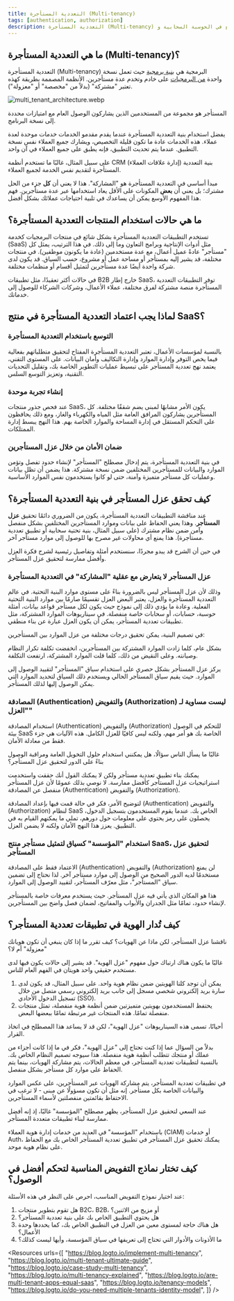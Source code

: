 ```yaml
---
title: التعددية المستأجرة (Multi-tenancy)
tags: [authentication, authorization]
description: التعددية المستأجرة (Multi-tenancy) هي بنية برمجية حيث تقدم نسخة واحدة من التطبيق خدماتها لعدة عملاء (مستأجرين)، مع الحفاظ على عزل بياناتهم وأمانها. إنه شائع في الحوسبة السحابية وSaaS لتحسين الموارد وتبسيط الصيانة.
---
```


## ما هي التعددية المستأجرة (Multi-tenancy)؟

التعددية المستأجرة (Multi-tenancy) البرمجية هي [بنية برمجية](https://en.wikipedia.org/wiki/Software_architecture) حيث تعمل نسخة واحدة [من البرمجيات](https://en.wikipedia.org/wiki/Computer_software) على خادم وتخدم عدة مستأجرين. الأنظمة المصممة بطريقة كهذه تعتبر "مشتركة" (بدلاً من "مخصصة" أو "معزولة").

![multi_tenant_architecture.webp](https://uploads.strapi.logto.io/multi_tenant_architecture_600f47afe8.webp)

المستأجر هو مجموعة من المستخدمين الذين يشاركون الوصول العام مع امتيازات محددة إلى نسخة البرنامج.

يفضل استخدام بنية التعددية المستأجرة عندما يقدم مقدمو الخدمات خدمات موحدة لعدة عملاء. هذه الخدمات عادة ما تكون قليلة التخصيص، ويشارك جميع العملاء نفس نسخة التطبيق. عندما يتم تحديث التطبيق، فإنه يطبق على جميع العملاء في آن واحد.

على سبيل المثال، غالبًا ما تستخدم أنظمة CRM (إدارة علاقات العملاء) بنية التعددية المستأجرة لتقديم نفس الخدمة لجميع العملاء.

مبدأ أساسي في التعددية المستأجرة هو "المشاركة". هذا لا يعني أن **كل** جزء من الحل مشترك؛ بل يعني أن **بعض** المكونات على الأقل يعاد استخدامها عبر عدة مستأجرين. فهم هذا المفهوم الأوسع يمكن أن يساعدك في تلبية احتياجات عملائك بشكل أفضل.

## ما هي حالات استخدام المنتجات التعددية المستأجرة؟

تستخدم التطبيقات التعددية المستأجرة بشكل شائع في منتجات البرمجيات كخدمة (SaaS) مثل أدوات الإنتاجية وبرامج التعاون وما إلى ذلك. في هذا الترتيب، يمثل كل "مستأجر" عادةً عميل أعمال، مع عدة مستخدمين (عادة ما يكونون موظفين). في منتجات مختلفة، قد يشير إليه بمستأجر أو مساحة عمل أو مشروع، حسب السياق. قد يكون لدى شركة واحدة أيضًا عدة مستأجرين لتمثيل أقسام أو منظمات مختلفة.

في حالات أكثر تعقيدًا، مثل تطبيقات B2B خارج إطار SaaS، توفر التطبيقات التعددية المستأجرة منصة مشتركة لفرق مختلفة، عملاء الأعمال، وشركات الشركاء للوصول إلى خدماتك.

## لماذا يجب اعتماد التعددية المستأجرة في منتج SaaS؟

### التوسع باستخدام التعددية المستأجرة

بالنسبة لمؤسسات الأعمال، تعتبر التعددية المستأجرة المفتاح لتحقيق متطلباتهم بفعالية فيما يخص التوفر وإدارة الموارد وإدارة التكاليف وأمان البيانات. على المستوى التقني، يعتمد نهج تعددية المستأجر على تبسيط عمليات التطوير الخاصة بك، وتقليل التحديات التقنية، وتعزيز التوسع السلس.

### إنشاء تجربة موحدة

عند فحص جذور منتجات SaaS، يكون الأمر مشابهًا لمبنى يضم شققًا مختلفة. كل المستأجرين يشاركون المرافق العامة مثل المياه والكهرباء والغاز، ومع ذلك يحافظون على التحكم المستقل في إدارة المساحة والموارد الخاصة بهم. هذا النهج يبسط إدارة الممتلكات.

### ضمان الأمان من خلال عزل المستأجرين

في بنية التعددية المستأجرة، يتم إدخال مصطلح "المستأجر" لإنشاء حدود تفصل وتؤمن الموارد والبيانات للمستأجرين المختلفين ضمن نسخة مشتركة. هذا يضمن أن تظل بيانات وعمليات كل مستأجر متميزة وآمنة، حتى لو كانوا يستخدمون نفس الموارد الأساسية.

## كيف تحقق عزل المستأجر في بنية التعددية المستأجرة؟

عند مناقشة التطبيقات التعددية المستأجرة، يكون من الضروري دائمًا تحقيق **عزل المستأجر**. وهذا يعني الحفاظ على بيانات وموارد المستأجرين المختلفين بشكل منفصل وآمن ضمن نظام مشترك (على سبيل المثال، بنية تحتية سحابية أو تطبيق تعددية مستأجرة). هذا يمنع أي محاولات غير مصرح بها للوصول إلى موارد مستأجر آخر.

في حين أن الشرح قد يبدو مجردًا، سنستخدم أمثلة وتفاصيل رئيسية لشرح فكرة العزل وأفضل ممارسة لتحقيق عزل المستأجر.

### عزل المستأجر لا يتعارض مع عقلية "المشاركة" في التعددية المستأجرة

وذلك لأن عزل المستأجر ليس بالضرورة بناءً على مستوى موارد البنية التحتية. في عالم التعددية المستأجرة والعزل، يعتبر البعض العزل تقسيمًا صارمًا بين موارد البنية التحتية الفعلية. وعادة ما يؤدي ذلك إلى نموذج حيث يكون لكل مستأجر قواعد بيانات، أمثلة حوسبة، حسابات، أو سحابات خاصة منفصلة. في سيناريوهات الموارد المشتركة، مثل تطبيقات تعددية المستأجر، يمكن أن يكون العزل عبارة عن بناء منطقي.

في تصميم البنية، يمكن تحقيق درجات مختلفة من عزل الموارد بين المستأجرين:

بشكل عام، كلما زادت الموارد المشتركة بين المستأجرين، انخفضت تكلفة تكرار النظام وصيانته. وعلى النقيض من ذلك، كلما قلت الموارد المشتركة، ارتفعت التكلفة.

يركز عزل المستأجر بشكل حصري على استخدام سياق "المستأجر" لتقييد الوصول إلى الموارد. حيث يقيم سياق المستأجر الحالي ويستخدم ذلك السياق لتحديد الموارد التي يمكن الوصول إليها لذلك المستأجر.

### المصادقة (Authentication) والتفويض (Authorization) ليست مساوية لـ "العزل"

استخدام المصادقة (Authentication) والتفويض (Authorization) للتحكم في الوصول بيئة SaaS الخاصة بك هو أمر مهم، ولكنه ليس كافيًا للعزل الكامل. هذه الآليات هي جزء فقط من معادلة الأمان.

غالبًا ما يسأل الناس سؤالًا، هل يمكنني استخدام حلول التخويل العامة ومراقبة الوصول بناءً على الدور لتحقيق عزل المستأجر؟

يمكنك بناء تطبيق تعددية مستأجر ولكن لا يمكنك القول أنك حققت واستخدمت استراتيجيات عزل المستأجر كأفضل ممارسة. لا نوصي بذلك عمومًا لأن عزل المستأجر منفصل عن المصادقة (Authentication) والتفويض (Authorization).

لتوضيح الأمر، فكر في حالة قمت فيها بإعداد المصادقة (Authentication) والتفويض (Authorization) لنظام SaaS الخاص بك. عندما يقوم المستخدمون بتسجيل الدخول، يحصلون على رمز يحتوي على معلومات حول دورهم، تملي ما يمكنهم القيام به في التطبيق. يعزز هذا النهج الأمان ولكنه لا يضمن العزل.

### استخدام "المؤسسة" كسياق لتمثيل مستأجر منتج SaaS، لتحقيق عزل المستأجر

الاعتماد فقط على المصادقة (Authentication) والتفويض (Authorization) لن يمنع مستخدمًا لديه الدور الصحيح من الوصول إلى موارد مستأجر آخر. لذا نحتاج إلى تضمين سياق "المستأجر"، مثل معرّف المستأجر، لتقييد الوصول إلى الموارد.

هذا هو المكان الذي يأتي فيه عزل المستأجر. حيث يستخدم معرفات خاصة بالمستأجر لإنشاء حدود، تمامًا مثل الجدران والأبواب والمفاتيح، لضمان فصل واضح بين المستأجرين.

## كيف تُدار الهوية في تطبيقات تعددية المستأجر؟

ناقشنا عزل المستأجر، لكن ماذا عن الهويات؟ كيف تقرر ما إذا كان ينبغي أن تكون هوياتك "معزولة" أم لا؟

غالبًا ما يكون هناك ارتباك حول مفهوم "عزل الهوية". قد يشير إلى حالات يكون فيها لدى مستخدم حقيقي واحد هويتان في الفهم العام للناس.

1. يمكن أن توجد كلتا الهويتين ضمن نظام هوية واحد. على سبيل المثال، قد يكون لدى سارة بريد إلكتروني شخصي مسجل إلى جانب بريد إلكتروني رسمي متصل من خلال تسجيل الدخول الأحادي (SSO).
2. يحتفظ المستخدمون بهويتين متميزتين ضمن أنظمة هوية منفصلة، تمثل منتجات منفصلة تمامًا. هذه المنتجات غير مرتبطة تمامًا ببعضها البعض.

أحيانًا، تسمى هذه السيناريوهات "عزل الهوية"، لكن قد لا يساعد هذا المصطلح في اتخاذ القرار.

بدلاً من السؤال عما إذا كنت تحتاج إلى "عزل الهوية"، فكر في ما إذا كانت أجزاء من عملك أو منتجك تتطلب أنظمة هوية منفصلة. هذا سيوجه تصميم النظام الخاص بك. بالنسبة لتطبيقات تعددية المستأجر، في معظم الحالات، يتم مشاركة الهويات، بينما يتم الحفاظ على موارد كل مستأجر بشكل منفصل.

في تطبيقات تعددية المستأجر، يتم مشاركة الهويات عبر المستأجرين، على عكس الموارد والبيانات الخاصة بكل مستأجر. إنه مثل أن تكون مسؤولًا عن مبنى - لا ترغب في الاحتفاظ بقائمتين منفصلتين لأسماء المستأجرين.

عند السعي لتحقيق عزل المستأجر، يظهر مصطلح "المؤسسة" غالبًا، إذ إنه أفضل ممارسة لبناء تطبيقات متعددة المستأجر.

باستخدام "المؤسسة" في العديد من خدمات إدارة هوية العملاء (CIAM) أو خدمات Auth، يمكنك تحقيق عزل المستأجر في تطبيق تعددية المستأجر الخاص بك مع الحفاظ على نظام هوية موحد.

## كيف تختار نماذج التفويض المناسبة لتحكم أفضل في الوصول؟

عند اختيار نموذج التفويض المناسب، احرص على النظر في هذه الأسئلة:

1. هل تقوم بتطوير منتجات B2C، B2B، أو مزيج من الاثنين؟
2. هل يحتوي التطبيق الخاص بك على بنية تعددية المستأجر؟
3. هل هناك حاجة لمستوى معين من العزل في التطبيق الخاص بك، كما يحددها وحدة الأعمال؟
4. ما الأذونات والأدوار التي تحتاج إلى تعريفها في سياق المؤسسة، وأيها ليست كذلك؟

<Resources
  urls={[
    "https://blog.logto.io/implement-multi-tenancy",
    "https://blog.logto.io/multi-tenant-ultimate-guide",
    "https://blog.logto.io/case-study-multi-tenancy",
    "https://blog.logto.io/multi-tenancy-explained",
    "https://blog.logto.io/are-multi-tenant-apps-equal-saas",
    "https://blog.logto.io/tenancy-models",
    "https://blog.logto.io/do-you-need-multiple-tenants-identity-model",
  ]}
/>
